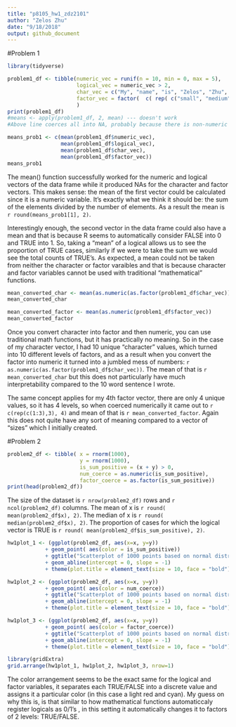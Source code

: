 ```yaml
---
title: "p8105_hw1_zdz2101"
author: "Zelos Zhu"
date: "9/18/2018"
output: github_document
---
```


#Problem 1
```r
library(tidyverse)
```

```r
problem1_df <- tibble(numeric_vec = runif(n = 10, min = 0, max = 5),
                      logical_vec = numeric_vec > 2,
                      char_vec = c("My", "name", "is", "Zelos", "Zhu", "and", "I", "like", "to", "eat"),
                      factor_vec = factor(  c( rep( c("small", "medium", "large"), 3), "x-large")  )
                      )
print(problem1_df)
#means <- apply(problem1_df, 2, mean) --- doesn't work
#Above line coerces all into NA, probably because there is non-numeric in it, good to know

means_prob1 <- c(mean(problem1_df$numeric_vec),
                 mean(problem1_df$logical_vec),
                 mean(problem1_df$char_vec),
                 mean(problem1_df$factor_vec))
means_prob1
```

The mean() function successfully worked for the numeric and logical vectors of the data frame while it produced NAs for the character and factor vectors. This makes sense: the mean of the first vector could be calculated since it is a numeric variable. It's exactly what we think it should be: the sum of the elements divided by the number of elements. As a result the mean is `r round(means_prob1[1], 2)`. 

Interestingly enough, the second vector in the data frame could also have a mean and that is because R seems to automatically consider FALSE into 0 and TRUE into 1. So, taking a "mean" of a logical allows us to see the proportion of TRUE cases, similarly if we were to take the sum we would see the total counts of TRUE's. As expected, a mean could not be taken from neither the character or factor varaibles and that is because character and factor variables cannot be used with traditional "mathematical" functions. 

```r
mean_converted_char <- mean(as.numeric(as.factor(problem1_df$char_vec)))
mean_converted_char

mean_converted_factor <- mean(as.numeric(problem1_df$factor_vec))
mean_converted_factor
```

Once you convert character into factor and then numeric, you can use traditional math functions, but it has practically no meaning. So in the case of my character vector, I had 10 unique "character" values, which turned into 10 different levels of factors, and as a result when you convert the factor into numeric it turned into a jumbled mess of numbers: `r as.numeric(as.factor(problem1_df$char_vec))`. The mean of that is `r mean_converted_char` but this does not particularly have much interpretability compared to the 10 word sentence I wrote. 

The same concept applies for my 4th factor vector, there are only 4 unique values, so it has 4 levels, so when coerced numerically it came out to `r c(rep(c(1:3),3), 4)` and mean of that is `r mean_converted_factor`. Again this does not quite have any sort of meaning compared to a vector of "sizes" which I initially created.


#Problem 2
```r
problem2_df <- tibble( x = rnorm(1000),
                       y = rnorm(1000),
                       is_sum_positive = (x + y) > 0,
                       num_coerce = as.numeric(is_sum_positive),
                       factor_coerce = as.factor(is_sum_positive))
print(head(problem2_df))
```

The size of the dataset is `r nrow(problem2_df)` rows and `r ncol(problem2_df)` columns.
The mean of x is `r round( mean(problem2_df$x), 2)`.
The median of x is `r round( median(problem2_df$x), 2)`.
The proportion of cases for which the logical vector is TRUE is `r round( mean(problem2_df$is_sum_positive), 2)`. 

```r
hw1plot_1 <- (ggplot(problem2_df, aes(x=x, y=y))
            + geom_point( aes(color = is_sum_positive))
            + ggtitle("Scatterplot of 1000 points based on normal distribution")
            + geom_abline(intercept = 0, slope = -1)
            + theme(plot.title = element_text(size = 10, face = "bold")))

hw1plot_2 <- (ggplot(problem2_df, aes(x=x, y=y))
            + geom_point( aes(color = num_coerce))
            + ggtitle("Scatterplot of 1000 points based on normal distribution")
            + geom_abline(intercept = 0, slope = -1)
            + theme(plot.title = element_text(size = 10, face = "bold")))

hw1plot_3 <- (ggplot(problem2_df, aes(x=x, y=y))
            + geom_point( aes(color = factor_coerce))
            + ggtitle("Scatterplot of 1000 points based on normal distribution")
            + geom_abline(intercept = 0, slope = -1)
            + theme(plot.title = element_text(size = 10, face = "bold")))

library(gridExtra)
grid.arrange(hw1plot_1, hw1plot_2, hw1plot_3, nrow=1)
```

The color arrangement seems to be the exact same for the logical and factor variables, it separates each TRUE/FALSE into a discrete value and assigns it a particular color (in this case a light red and cyan). My guess on why this is, is that similar to how mathematical functions automaticcaly register logicals as 0/1's , in this setting it automatically changes it to factors of 2 levels: TRUE/FALSE. 